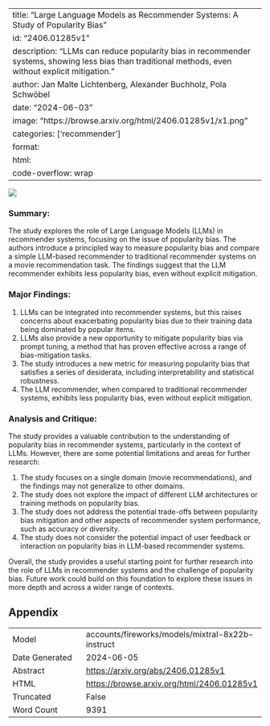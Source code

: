 
---
title: "Large Language Models as Recommender Systems: A Study of Popularity Bias"
id: "2406.01285v1"
description: "LLMs can reduce popularity bias in recommender systems, showing less bias than traditional methods, even without explicit mitigation."
author: Jan Malte Lichtenberg, Alexander Buchholz, Pola Schwöbel
date: "2024-06-03"
image: "https://browse.arxiv.org/html/2406.01285v1/x1.png"
categories: ['recommender']
format:
  html:
    code-overflow: wrap
---

![](https://browse.arxiv.org/html/2406.01285v1/x1.png)

### Summary:

The study explores the role of Large Language Models (LLMs) in recommender systems, focusing on the issue of popularity bias. The authors introduce a principled way to measure popularity bias and compare a simple LLM-based recommender to traditional recommender systems on a movie recommendation task. The findings suggest that the LLM recommender exhibits less popularity bias, even without explicit mitigation.

### Major Findings:

1. LLMs can be integrated into recommender systems, but this raises concerns about exacerbating popularity bias due to their training data being dominated by popular items.
2. LLMs also provide a new opportunity to mitigate popularity bias via prompt tuning, a method that has proven effective across a range of bias-mitigation tasks.
3. The study introduces a new metric for measuring popularity bias that satisfies a series of desiderata, including interpretability and statistical robustness.
4. The LLM recommender, when compared to traditional recommender systems, exhibits less popularity bias, even without explicit mitigation.

### Analysis and Critique:

The study provides a valuable contribution to the understanding of popularity bias in recommender systems, particularly in the context of LLMs. However, there are some potential limitations and areas for further research:

1. The study focuses on a single domain (movie recommendations), and the findings may not generalize to other domains.
2. The study does not explore the impact of different LLM architectures or training methods on popularity bias.
3. The study does not address the potential trade-offs between popularity bias mitigation and other aspects of recommender system performance, such as accuracy or diversity.
4. The study does not consider the potential impact of user feedback or interaction on popularity bias in LLM-based recommender systems.

Overall, the study provides a useful starting point for further research into the role of LLMs in recommender systems and the challenge of popularity bias. Future work could build on this foundation to explore these issues in more depth and across a wider range of contexts.

## Appendix

|          |          |
|----------|----------|
| Model     | accounts/fireworks/models/mixtral-8x22b-instruct       |
| Date Generated     | 2024-06-05       |
| Abstract | [https://arxiv.org/abs/2406.01285v1](https://arxiv.org/abs/2406.01285v1)        |
| HTML     | [https://browse.arxiv.org/html/2406.01285v1](https://browse.arxiv.org/html/2406.01285v1)       |
| Truncated       | False       |
| Word Count       | 9391       |
